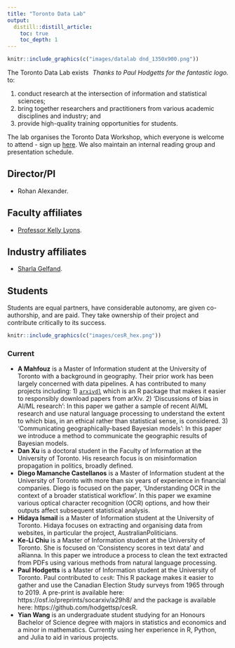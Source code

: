 ```yaml
---
title: "Toronto Data Lab"
output:
  distill::distill_article:
    toc: true
    toc_depth: 1  
---
```




```r
knitr::include_graphics(c("images/datalab dnd_1350x900.png")) 
```
[*Thanks to Paul Hodgetts for the fantastic logo.*]{style="float:right"}


The Toronto Data Lab exists to:

1. conduct research at the intersection of information and statistical sciences; 
2. bring together researchers and practitioners from various academic disciplines and industry; and
3. provide high-quality training opportunities for students.

The lab organises the Toronto Data Workshop, which everyone is welcome to attend - sign up [here](https://forms.gle/sXbEixoa1iJR4Q7A8). We also maintain an internal reading group and presentation schedule.

## Director/PI

- Rohan Alexander.

## Faculty affiliates

- [Professor Kelly Lyons](http://individual.utoronto.ca/klyons/).

## Industry affiliates

- [Sharla Gelfand](https://sharla.party/).

## Students

Students are equal partners, have considerable autonomy, are given co-authorship, and are paid. They take ownership of their project and contribute critically to its success.

```r
knitr::include_graphics(c("images/cesR_hex.png")) 
```

### Current

- **A Mahfouz** is a Master of Information student at the University of Toronto with a background in geography. Their prior work has been largely concerned with data pipelines. A has contributed to many projects including: 1) [`arxivdl`](https://amfz.github.io/arxivdl/) which is an R package that makes it easier to responsibly download papers from arXiv. 2) 'Discussions of bias in AI/ML research': In this paper we gather a sample of recent AI/ML research and use natural language processing to understand the extent to which bias, in an ethical rather than statistical sense, is considered. 3) 'Communicating geographically-based Bayesian models': In this paper we introduce a method to communicate the geographic results of Bayesian models. 
- **Dan Xu** is a doctoral student in the Faculty of Information at the University of Toronto. His research focus is on misinformation propagation in politics, broadly defined.
- **Diego Mamanche Castellanos** is a Master of Information student at the University of Toronto with more than six years of experience in financial companies. Diego is focused on the paper, 'Understanding OCR in the context of a broader statistical workflow'. In this paper we examine various optical character recognition (OCR) options, and how their outputs affect subsequent statistical analysis.
- **Hidaya Ismail** is a Master of Information student at the University of Toronto. Hidaya focuses on extracting and organising data from websites, in particular the project, AustralianPoliticians.
- **Ke-Li Chiu** is a Master of Information student at the University of Toronto. She is focused on 'Consistency scores in text data' and aRianna. In this paper we introduce a process to clean the text extracted from PDFs using various methods from natural language processing.
- **Paul Hodgetts** is a Master of Information student at the University of Toronto. Paul contributed to `cesR`: This R package makes it easier to gather and use the Canadian Election Study surveys from 1965 through to 2019. A pre-print is available here: https://osf.io/preprints/socarxiv/a29h8/ and the package is available here: https://github.com/hodgettsp/cesR.
- **Yian Wang** is an undergraduate student studying for an Honours Bachelor of Science degree with majors in statistics and economics and a minor in mathematics. Currently using her experience in R, Python, and Julia to aid in various projects.



<!-- # FAQ -->

<!-- ### Current Toronto undergrad or masters students -->

<!-- If you are a Toronto undergrad or masters student and would like to work with me, then the best way is to do well in a course that I teach and then get in touch. However, I do advertise for positions from time to time and you should also keep an eye out for those. Impressive applicants have:  -->

<!-- 1) GitHub repos that show off their best work. -->
<!-- 2) Exceptional written communication skills.  -->
<!-- 3) Support their claims with evidence. -->


<!-- ### Current Toronto PhD students -->

<!-- I am open to supervising PhD students. If you are already admitted, then please email me. -->

<!-- ### Prospective PhD students -->

<!-- I am open to supervising PhD students, but can only help once you are admitted. Admission decisions are made at a department/faculty level and there is little I can do to help you until you're in. If you are already admitted, then please email me. There is no point contacting me until you're admitted. -->

<!-- If you are not yet a Toronto PhD student:  -->

<!-- - Thank you for reaching out! I do understand that grad school applications are stressful and there is a lot of conflicting advice. -->
<!-- - The first step is to apply and be admitted into the PhD program. In my case that likely means either [Information](https://ischool.utoronto.ca/future-students/apply/phd-apply/) or [Statistical Sciences](https://www.statistics.utoronto.ca/graduate/phd-application-information).  -->
<!-- - As part of the application you'll have the option to list faculty with whom you would like to work, and you can certainly put my name down. -->
<!-- - Again, after you are admitted to the program I will have all the time in the world for you, but until then there's little that I can do because these decisions are made at a department/faculty level. -->


<!-- ### Reference letters -->

<!-- I can only provide reference letters to students that work with me. This is because I only write reference letters that very strongly recommend you and I can only confidently strongly recommend you if I've worked with you. -->


